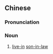 {{also|上门女婿}}
==Chinese==
{{zh-forms|s=上门女婿|type=22}}

===Pronunciation===
{{zh-pron
|m=shàngmén nǚxù
|c=soeng5 mun4-2 neoi5 sai3
|cat=n
}}

===Noun===
{{zh-noun}}

# {{lb|zh|dialectal}} [[live-in]] [[son-in-law]]

{{zh-cat|Family}}